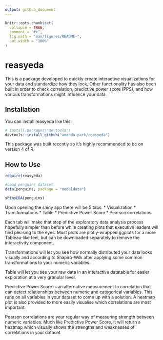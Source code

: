 ```yaml
---
output: github_document
---
```


<!-- README.md is generated from README.Rmd. Please edit that file -->

```r
knitr::opts_chunk$set(
  collapse = TRUE,
  comment = "#>",
  fig.path = "man/figures/README-",
  out.width = "100%"
)
```

# reasyeda

<!-- badges: start -->
<!-- badges: end -->

This is a package developed to quickly create interactive visualizations for your data and standardize how they look. Other functionality has also been built in order to check correlation, predictive power score (PPS), and how various transformations might influence your data.

## Installation

You can install reasyeda like this:

``` r
# install.packages("devtools")
devtools::install_github("amanda-park/reasyeda")
```

This package was built recently so it's highly recommended to be on version 4 of R. 

## How to Use

```r
require(reasyeda)

#Load penguins dataset
data(penguins, package = "modeldata")

shinyEDA(penguins)
```

Upon opening the shiny app there will be 5 tabs:
* Visualization
* Transformations
* Table
* Predictive Power Score
* Pearson correlations

Each tab will make that step of the exploratory data analysis process hopefully simpler than before while creating plots that executive leaders will find pleasing to the eyes. Most plots are plotly-wrapped ggplots for a more Tableau-like feel, but can be downloaded separately to remove the interactivity component.

Transformations will let you see how normally distributed your data looks visually and according to Shapiro-Wilk after applying some common transformations to your numeric variables.

Table will let you see your raw data in an interactive datatable for easier exploration at a very granular level.

Predictive Power Score is an alternative measurement to correlation that can detect relationships between numeric and categorical variables. This runs on all variables in your dataset to come up with a solution. A heatmap plot is also provided to more easily visualise which correlations are most important.

Pearson correlations are your regular way of measuring strength between numeric variables. Much like Predictive Power Score, it will return a heatmap which visually shows the strengths and weaknesses of correlations in your dataset.

